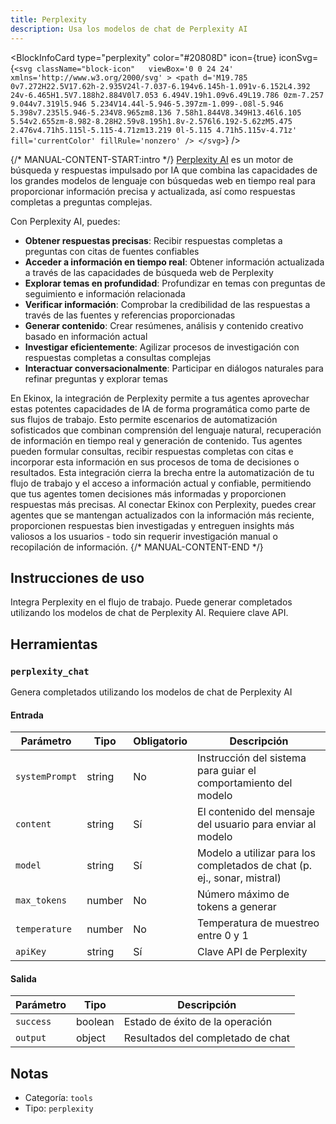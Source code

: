 ```yaml
---
title: Perplexity
description: Usa los modelos de chat de Perplexity AI
---
```



<BlockInfoCard 
  type="perplexity"
  color="#20808D"
  icon={true}
  iconSvg={`<svg className="block-icon"   viewBox='0 0 24 24' xmlns='http://www.w3.org/2000/svg' >
      <path
        d='M19.785 0v7.272H22.5V17.62h-2.935V24l-7.037-6.194v6.145h-1.091v-6.152L4.392 24v-6.465H1.5V7.188h2.884V0l7.053 6.494V.19h1.09v6.49L19.786 0zm-7.257 9.044v7.319l5.946 5.234V14.44l-5.946-5.397zm-1.099-.08l-5.946 5.398v7.235l5.946-5.234V8.965zm8.136 7.58h1.844V8.349H13.46l6.105 5.54v2.655zm-8.982-8.28H2.59v8.195h1.8v-2.576l6.192-5.62zM5.475 2.476v4.71h5.115l-5.115-4.71zm13.219 0l-5.115 4.71h5.115v-4.71z'
        fill='currentColor'
        fillRule='nonzero'
      />
    </svg>`}
/>

{/* MANUAL-CONTENT-START:intro */}
[Perplexity AI](https://www.perplexity.ai) es un motor de búsqueda y respuestas impulsado por IA que combina las capacidades de los grandes modelos de lenguaje con búsquedas web en tiempo real para proporcionar información precisa y actualizada, así como respuestas completas a preguntas complejas.

Con Perplexity AI, puedes:

- **Obtener respuestas precisas**: Recibir respuestas completas a preguntas con citas de fuentes confiables
- **Acceder a información en tiempo real**: Obtener información actualizada a través de las capacidades de búsqueda web de Perplexity
- **Explorar temas en profundidad**: Profundizar en temas con preguntas de seguimiento e información relacionada
- **Verificar información**: Comprobar la credibilidad de las respuestas a través de las fuentes y referencias proporcionadas
- **Generar contenido**: Crear resúmenes, análisis y contenido creativo basado en información actual
- **Investigar eficientemente**: Agilizar procesos de investigación con respuestas completas a consultas complejas
- **Interactuar conversacionalmente**: Participar en diálogos naturales para refinar preguntas y explorar temas

En Ekinox, la integración de Perplexity permite a tus agentes aprovechar estas potentes capacidades de IA de forma programática como parte de sus flujos de trabajo. Esto permite escenarios de automatización sofisticados que combinan comprensión del lenguaje natural, recuperación de información en tiempo real y generación de contenido. Tus agentes pueden formular consultas, recibir respuestas completas con citas e incorporar esta información en sus procesos de toma de decisiones o resultados. Esta integración cierra la brecha entre la automatización de tu flujo de trabajo y el acceso a información actual y confiable, permitiendo que tus agentes tomen decisiones más informadas y proporcionen respuestas más precisas. Al conectar Ekinox con Perplexity, puedes crear agentes que se mantengan actualizados con la información más reciente, proporcionen respuestas bien investigadas y entreguen insights más valiosos a los usuarios - todo sin requerir investigación manual o recopilación de información.
{/* MANUAL-CONTENT-END */}

## Instrucciones de uso

Integra Perplexity en el flujo de trabajo. Puede generar completados utilizando los modelos de chat de Perplexity AI. Requiere clave API.

## Herramientas

### `perplexity_chat`

Genera completados utilizando los modelos de chat de Perplexity AI

#### Entrada

| Parámetro | Tipo | Obligatorio | Descripción |
| --------- | ---- | ----------- | ----------- |
| `systemPrompt` | string | No | Instrucción del sistema para guiar el comportamiento del modelo |
| `content` | string | Sí | El contenido del mensaje del usuario para enviar al modelo |
| `model` | string | Sí | Modelo a utilizar para los completados de chat (p. ej., sonar, mistral) |
| `max_tokens` | number | No | Número máximo de tokens a generar |
| `temperature` | number | No | Temperatura de muestreo entre 0 y 1 |
| `apiKey` | string | Sí | Clave API de Perplexity |

#### Salida

| Parámetro | Tipo | Descripción |
| --------- | ---- | ----------- |
| `success` | boolean | Estado de éxito de la operación |
| `output` | object | Resultados del completado de chat |

## Notas

- Categoría: `tools`
- Tipo: `perplexity`
